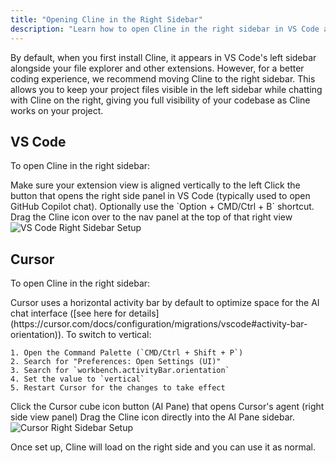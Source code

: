 ```yaml
---
title: "Opening Cline in the Right Sidebar"
description: "Learn how to open Cline in the right sidebar in VS Code and Cursor"
---
```


By default, when you first install Cline, it appears in VS Code's left sidebar alongside your file explorer and other extensions. However, for a better coding experience, we recommend moving Cline to the right sidebar. This allows you to keep your project files visible in the left sidebar while chatting with Cline on the right, giving you full visibility of your codebase as Cline works on your project.

## VS Code

To open Cline in the right sidebar:

<Steps>
  <Step title="Align Extension View">
    Make sure your extension view is aligned vertically to the left
  </Step>
  <Step title="Open Right Side View">
    Click the button that opens the right side panel in VS Code (typically used to open GitHub Copilot chat). Optionally use the `Option + CMD/Ctrl + B` shortcut.
  </Step>
  <Step title="Drag Cline Icon">
    Drag the Cline icon over to the nav panel at the top of that right view
  </Step>
</Steps>

<Frame>
	<img
		src="https://storage.googleapis.com/cline_public_images/vscode_right_view.gif"
		alt="VS Code Right Sidebar Setup"
	/>
</Frame>

## Cursor

To open Cline in the right sidebar:

<Steps>
  <Step title="Align Extensions">
    Cursor uses a horizontal activity bar by default to optimize space for the AI chat interface ([see here for details](https://cursor.com/docs/configuration/migrations/vscode#activity-bar-orientation)). To switch to vertical:
    
    1. Open the Command Palette (`CMD/Ctrl + Shift + P`)
    2. Search for "Preferences: Open Settings (UI)"
    3. Search for `workbench.activityBar.orientation`
    4. Set the value to `vertical`
    5. Restart Cursor for the changes to take effect
  </Step>
  <Step title="Open the AI Pane">
    Click the Cursor cube icon button (AI Pane) that opens Cursor's agent (right side view panel)
  </Step>
  <Step title="Drag Cline to the AI Pane Sidebar">
    Drag the Cline icon directly into the AI Pane sidebar.
  </Step>
</Steps>

<Frame>
	<img
		src="https://storage.googleapis.com/cline_public_images/Cursor-sidebar.gif"
		alt="Cursor Right Sidebar Setup"
	/>
</Frame>

Once set up, Cline will load on the right side and you can use it as normal.
